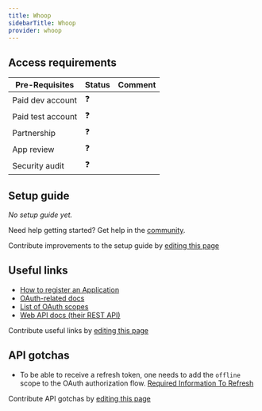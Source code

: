 ```yaml
---
title: Whoop
sidebarTitle: Whoop
provider: whoop
---
```




<Overview />
<PreBuiltTooling />
<PreBuiltUseCases />

## Access requirements
| Pre-Requisites | Status | Comment|
| - | - | - |
| Paid dev account | ❓ |  |
| Paid test account | ❓ |  |
| Partnership | ❓ | |
| App review | ❓ |  |
| Security audit | ❓ | |


## Setup guide

_No setup guide yet._

<Tip>Need help getting started? Get help in the [community](https://nango.dev/slack).</Tip>

<Note>Contribute improvements to the setup guide by [editing this page](https://github.com/nangohq/nango/tree/master/docs-v2/integrations/all/whoop.mdx)</Note>


## Useful links

-   [How to register an Application](https://developer.whoop.com/docs/developing/overview/)
-   [OAuth-related docs](https://developer.whoop.com/docs/developing/oauth)
-   [List of OAuth scopes](https://developer.whoop.com/api#section/Authentication/OAuth)
-   [Web API docs (their REST API)](https://developer.whoop.com/api)

<Note>Contribute useful links by [editing this page](https://github.com/nangohq/nango/tree/master/docs-v2/integrations/all/whoop.mdx)</Note>

## API gotchas

- To be able to receive a refresh token, one needs to add the `offline` scope to the OAuth authorization flow. [Required Information To Refresh](https://developer.whoop.com/docs/developing/oauth#receiving-a-refresh-token)

<Note>Contribute API gotchas by [editing this page](https://github.com/nangohq/nango/tree/master/docs-v2/integrations/all/whoop.mdx)</Note>